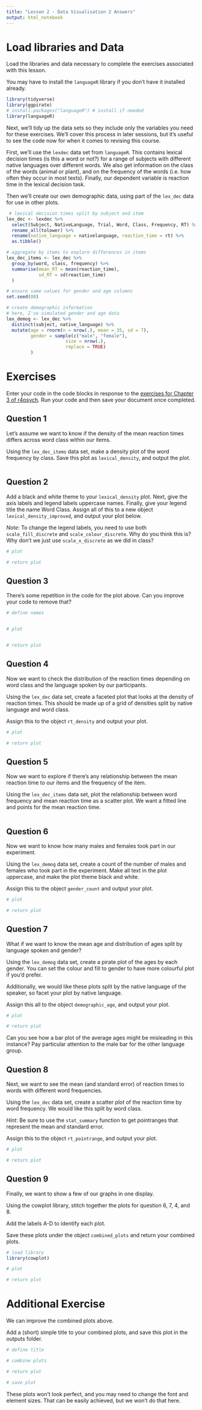 ```yaml
---
title: "Lesson 2 - Data Visualisation 2 Answers"
output: html_notebook
---
```


# Load libraries and Data

Load the libraries and data necessary to complete the exercises associated with this lesson. 

You may have to install the `languageR` library if you don't have it installed already.

```r
library(tidyverse)
library(ggpirate)
# install.packages("languageR") # install if needed
library(languageR)
```

Next, we'll tidy up the data sets so they include only the variables you need for these exercises. We'll cover this process in later sessions, but it's useful to see the code now for when it comes to revising this course.

First, we'll use the `lexdec` data set from `languageR`. This contains lexical decision times (is this a word or not?) for a range of subjects with different native languages over different words. We also get information on the class of the words (animal or plant), and on the frequency of the words (i.e. how often they occur in most texts). Finally, our dependent variable is reaction time in the lexical decision task.

Then we'll create our own demographic data, using part of the `lex_dec` data for use in other plots.

```r
 # lexical decision times split by subject and item
lex_dec <- lexdec %>%
  select(Subject, NativeLanguage, Trial, Word, Class, Frequency, RT) %>%
  rename_all(tolower) %>%
  rename(native_language = nativelanguage, reaction_time = rt) %>%
  as.tibble()

# aggregate by items to explore differences in items
lex_dec_items <- lex_dec %>%
  group_by(word, class, frequency) %>%
  summarise(mean_RT = mean(reaction_time),
            sd_RT = sd(reaction_time)
  )

# ensure same values for gender and age columns
set.seed(88)

# create demographic information
# here, I've simulated gender and age data
lex_demog <- lex_dec %>%
  distinct(subject, native_language) %>%
  mutate(age = rnorm(n = nrow(.), mean = 35, sd = 7),
         gender = sample(c("male", "female"), 
                      size = nrow(.), 
                      replace = TRUE)
         )
```

# Exercises

Enter your code in the code blocks in response to the [exercises for Chapter 3 of r4psych](http://glennwilliams.me/r4psych/data-visualisation-2.html#exercises-1). Run your code and then save your document once completed.

## Question 1

Let's assume we want to know if the density of the mean reaction times differs across word class within our items.

Using the `lex_dec_items` data set, make a density plot of the word frequency by class. Save this plot as `lexical_density`, and output the plot.

```r

```

## Question 2

Add a black and white theme to your `lexical_density` plot. Next, give the axis labels and legend labels uppercase names. Finally, give your legend title the name Word Class. Assign all of this to a new object `lexical_density_improved`, and output your plot below.

*Note*: To change the legend labels, you need to use both `scale_fill_discrete` and `scale_colour_discrete`. Why do you think this is? Why don't we just use `scale_x_discrete` as we did in class?

```r
# plot

# return plot

```

## Question 3

There's some repetition in the code for the plot above. Can you improve your code to remove that?

```r
# define names


# plot


# return plot

```

## Question 4

Now we want to check the distribution of the reaction times depending on word class and the language spoken by our participants.

Using the `lex_dec` data set, create a faceted plot that looks at the density of reaction times. This should be made up of a grid of densities split by native language and word class.

Assign this to the object `rt_density` and output your plot.

```r
# plot

# return plot

```

## Question 5

Now we want to explore if there's any relationship between the mean reaction time to our items and the frequency of the item.

Using the `lex_dec_items` data set, plot the relationship between word frequency and mean reaction time as a scatter plot. We want a fitted line and points for the mean reaction time.

```r

```

## Question 6

Now we want to know how many males and females took part in our experiment.

Using the `lex_demog` data set, create a count of the number of males and females who took part in the experiment. Make all text in the plot uppercase, and make the plot theme black and white.

Assign this to the object `gender_count` and output your plot.

```r
# plot

# return plot

```

## Question 7

What if we want to know the mean age and distribution of ages split by language spoken and gender?

Using the `lex_demog` data set, create a pirate plot of the ages by each gender. You can set the colour and fill to gender to have more colourful plot if you'd prefer.

Additionally, we would like these plots split by the native language of the speaker, so facet your plot by native language.

Assign this all to the object `demographic_age`, and output your plot.

```r
# plot

# return plot

```

Can you see how a bar plot of the average ages might be misleading in this instance? Pay particular attention to the male bar for the other language group.

## Question 8

Next, we want to see the mean (and standard error) of reaction times to words with different word frequencies.

Using the `lex_dec` data set, create a scatter plot of the reaction time by word frequency. We would like this split by word class. 

*Hint*: Be sure to use the `stat_summary` function to get pointranges that represent the mean and standard error.

Assign this to the object `rt_pointrange`, and output your plot.

```r
# plot

# return plot

```

## Question 9

Finally, we want to show a few of our graphs in one display.

Using the cowplot library, stitch together the plots for question 6, 7, 4, and 8. 

Add the labels A-D to identify each plot.

Save these plots under the object `combined_plots` and return your combined plots.

```r
# load library
library(cowplot)

# plot

# return plot

```

# Additional Exercise

We can improve the combined plots above.

Add a (short) simple title to your combined plots, and save this plot in the outputs folder.

```r
# define title

# combine plots

# return plot

# save plot

```

These plots won't look perfect, and you may need to change the font and element sizes. That can be easily achieved, but we won't do that here.
